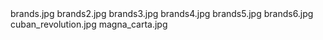     
<PopImage className="sm:float-right clear-right m-auto sm:m-1 sm:ml-4" src={JPG_brands_jpg} width={384} alt="brands.jpg">
	brands.jpg
</PopImage>
<PopImage className="sm:float-left clear-left m-auto sm:m-1 sm:mr-4" src={JPG_brands2_jpg} width={384} alt="brands2.jpg">
	brands2.jpg
</PopImage>
<PopImage className="sm:float-right clear-right m-auto sm:m-1 sm:ml-4" src={JPG_brands3_jpg} width={384} alt="brands3.jpg">
	brands3.jpg
</PopImage>
<PopImage className="sm:float-left clear-left m-auto sm:m-1 sm:mr-4" src={JPG_brands4_jpg} width={384} alt="brands4.jpg">
	brands4.jpg
</PopImage>
<PopImage className="sm:float-right clear-right m-auto sm:m-1 sm:ml-4" src={JPG_brands5_jpg} width={384} alt="brands5.jpg">
	brands5.jpg
</PopImage>
<PopImage className="sm:float-left clear-left m-auto sm:m-1 sm:mr-4" src={JPG_brands6_jpg} width={384} alt="brands6.jpg">
	brands6.jpg
</PopImage>
<PopImage className="sm:float-right clear-right m-auto sm:m-1 sm:ml-4" src={JPG_cuban_revolution_jpg} width={384} alt="cuban_revolution.jpg">
	cuban_revolution.jpg
</PopImage>
<PopImage className="sm:float-left clear-left m-auto sm:m-1 sm:mr-4" src={JPG_magna_carta_jpg} width={384} alt="magna_carta.jpg">
	magna_carta.jpg
</PopImage>
